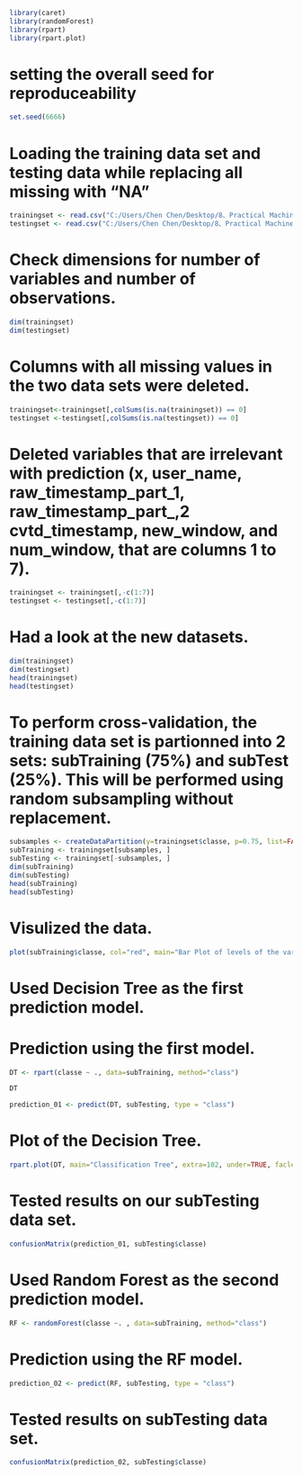 ```{r warning=FALSE, error=FALSE}
library(caret)
library(randomForest) 
library(rpart)
library(rpart.plot) 
```

# setting the overall seed for reproduceability
```{r warning=FALSE, error=FALSE}
set.seed(6666)
```

# Loading the training data set and testing data while replacing all missing with "NA"
```{r warning=FALSE, error=FALSE}
trainingset <- read.csv("C:/Users/Chen Chen/Desktop/8、Practical Machine Learning/pml-training.csv", na.strings=c("NA","#DIV/0!", ""))
testingset <- read.csv("C:/Users/Chen Chen/Desktop/8、Practical Machine Learning/pml-testing.csv", na.strings=c("NA","#DIV/0!", ""))
```

# Check dimensions for number of variables and number of observations.
```{r warning=FALSE, error=FALSE}
dim(trainingset)
dim(testingset)
```

# Columns with all missing values in the two data sets were deleted.  
```{r warning=FALSE, error=FALSE}
trainingset<-trainingset[,colSums(is.na(trainingset)) == 0]
testingset <-testingset[,colSums(is.na(testingset)) == 0]
```

# Deleted variables that are irrelevant with prediction (x, user_name, raw_timestamp_part_1, raw_timestamp_part_,2 cvtd_timestamp, new_window, and  num_window, that are columns 1 to 7).
```{r warning=FALSE, error=FALSE}
trainingset <- trainingset[,-c(1:7)]
testingset <- testingset[,-c(1:7)]
```

# Had a look at the new datasets.
```{r warning=FALSE, error=FALSE}
dim(trainingset)
dim(testingset)
head(trainingset)
head(testingset)
```

# To perform cross-validation, the training data set is partionned into 2 sets: subTraining (75%) and subTest (25%). This will be performed using random subsampling without replacement.
```{r warning=FALSE, error=FALSE}
subsamples <- createDataPartition(y=trainingset$classe, p=0.75, list=FALSE)
subTraining <- trainingset[subsamples, ] 
subTesting <- trainingset[-subsamples, ]
dim(subTraining)
dim(subTesting)
head(subTraining)
head(subTesting)
```

# Visulized the data.
```{r warning=FALSE, error=FALSE}
plot(subTraining$classe, col="red", main="Bar Plot of levels of the variable classe within the subTraining data set", xlab="classe levels", ylab="Frequency")
```

# Used Decision Tree as the first prediction model.
# Prediction using the first model.
```{r warning=FALSE, error=FALSE}
DT <- rpart(classe ~ ., data=subTraining, method="class")

DT

prediction_01 <- predict(DT, subTesting, type = "class")
```

# Plot of the Decision Tree.
```{r warning=FALSE, error=FALSE}
rpart.plot(DT, main="Classification Tree", extra=102, under=TRUE, faclen=0)
```

# Tested results on our subTesting data set.
```{r warning=FALSE, error=FALSE}
confusionMatrix(prediction_01, subTesting$classe)
```

# Used Random Forest as the second prediction model. 
```{r warning=FALSE, error=FALSE}
RF <- randomForest(classe ~. , data=subTraining, method="class")
```

# Prediction using the RF model.
```{r warning=FALSE, error=FALSE}
prediction_02 <- predict(RF, subTesting, type = "class")
```

# Tested results on subTesting data set.
```{r warning=FALSE, error=FALSE}
confusionMatrix(prediction_02, subTesting$classe)
```
